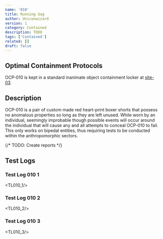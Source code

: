 ```yaml
---
name: '010'
title: Running Gag
author: Uniconwizard
version: 1
category: Contained
description: TODO
tags: ['Contained']
related: []
draft: false
---
```


## Optimal Containment Protocols
OCP-010 is kept in a standard inanimate object containment locker at [site-03](site/03).

## Description
OCP-010 is a pair of custom made red heart-print boxer shorts that possess no anomalous properties so long as they are left unused.
While worn by an individual, seemingly improbable though possible events will occur around the individual that will cause any and all attempts to conceal OCP-010 to fail.
This only works on bipedal entities, thus requiring tests to be conducted within the anthropomorphic sectors.

{/* TODO: Create reports */}
## Test Logs
### Test Log 010 1
<TL010_1/>

### Test Log 010 2
<TL010_2/>

### Test Log 010 3
<TL010_3/>
